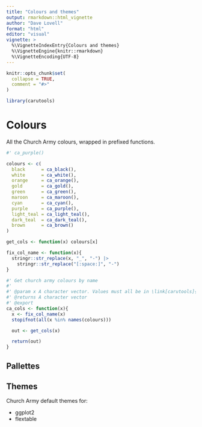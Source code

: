 ```yaml
---
title: "Colours and themes"
output: rmarkdown::html_vignette
author: "Dave Lovell"
format: "html"
editor: "visual"
vignette: >
  %\VignetteIndexEntry{Colours and themes}
  %\VignetteEngine{knitr::rmarkdown}
  %\VignetteEncoding{UTF-8}
---
```


```r
knitr::opts_chunk$set(
  collapse = TRUE,
  comment = "#>"
)
```

```r
library(carutools)
```

<!-- WARNING - This vignette is generated by {fusen} from dev/flat_colours-and-themes.qmd: do not edit by hand -->


# Colours

All the Church Army colours, wrapped in prefixed functions.

```r
#' ca_purple()
```


```r

colours <- c(
  black      = ca_black(),
  white      = ca_white(),
  orange     = ca_orange(),
  gold       = ca_gold(),
  green      = ca_green(),
  maroon     = ca_maroon(),
  cyan       = ca_cyan(),
  purple     = ca_purple(),
  light_teal = ca_light_teal(),
  dark_teal  = ca_dark_teal(),
  brown      = ca_brown()
)

get_cols <- function(x) colours[x]

fix_col_name <- function(x){
  stringr::str_replace(x, "_", "-") |>
    stringr::str_replace("[:space:]", "-")
}

#' Get church army colours by name
#'
#' @param x A character vector. Values must all be in \link[carutools]{ca_sample_cols}
#' @returns A character vector
#' @export
ca_cols <- function(x){
  x <- fix_col_name(x)
  stopifnot(all(x %in% names(colours)))

  out <- get_cols(x)

  return(out)
}
```



## Pallettes

## Themes

Church Army default themes for:

* ggplot2
* flextable

